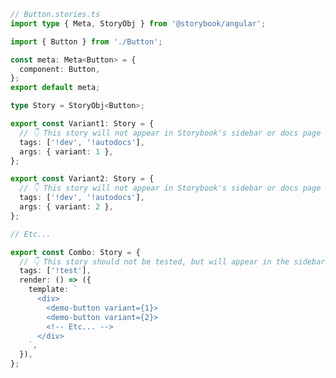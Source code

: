 ```ts
// Button.stories.ts
import type { Meta, StoryObj } from '@storybook/angular';

import { Button } from './Button';

const meta: Meta<Button> = {
  component: Button,
};
export default meta;

type Story = StoryObj<Button>;

export const Variant1: Story = {
  // 👇 This story will not appear in Storybook's sidebar or docs page
  tags: ['!dev', '!autodocs'],
  args: { variant: 1 },
};

export const Variant2: Story = {
  // 👇 This story will not appear in Storybook's sidebar or docs page
  tags: ['!dev', '!autodocs'],
  args: { variant: 2 },
};

// Etc...

export const Combo: Story = {
  // 👇 This story should not be tested, but will appear in the sidebar and docs page
  tags: ['!test'],
  render: () => ({
    template: `
      <div>
        <demo-button variant={1}>
        <demo-button variant={2}>
        <!-- Etc... -->
      </div>
    `,
  }),
};
```
